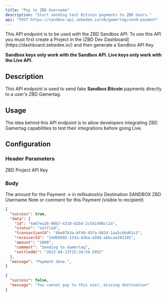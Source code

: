 ```yaml
---
title: "Pay to ZBD Username"
description: "Start sending test Bitcoin payments to ZBD Users."
api: "POST https://sandbox-api.zebedee.io/v0/gamertag/send-payment"
---
```


<Warning>
This API endpoint is to be used with the ZBD Sandbox API. To use this API you must first create a Project in the [ZBD Dev Dashboard](https://dashboard.zebedee.io/) and then generate a Sandbox API Key.

**Sandbox keys only work with the Sandbox API. Live keys only work with the Live API.**
</Warning>

## Description

This API endpoint is used to send fake **Sandbox Bitcoin** payments directly to a user's ZBD Gamertag.

## Usage

The idea behind this API endpoint is to allow developers integrating ZBD Gamertag capabilities to test their integrations before going Live.

## Configuration

### Header Parameters

<ParamField required header="apikey" type="string">
  ZBD Project API Key
</ParamField>

### Body

<ParamField required body="amount" type="string">
  The amount for the Payment -> in millisatoshis
</ParamField>

<ParamField required body="gamertag" type="string">
  Destination SANDBOX ZBD Username
</ParamField>

<ParamField initialValue="‎" body="description" type="string">
  Note or comment for this Payment (visible to recipient)
</ParamField>

<CodeGroup />

<ResponseExample>

```json 200 Response
{
  "success": true,
  "data": {
    "id": "4a67ea26-00b7-4310-82bd-2c5d1490cc2a",
    "status": "settled",
    "transactionId": "4be87b3a-bf40-45fa-9624-1aa5cb6d61c5",
    "receiverId": "14db5692-133a-42ba-a58d-abbcae282185",
    "amount": "1000",
    "comment": "Sending to Gamertag",
    "settledAt": "2023-04-13T15:38:54.595Z"
  },
  "message": "Payment done.",
}
```

```json 400 Response
{
  "success": false,
  "message": "You cannot pay to this user, missing destination"
}
```

</ResponseExample>
